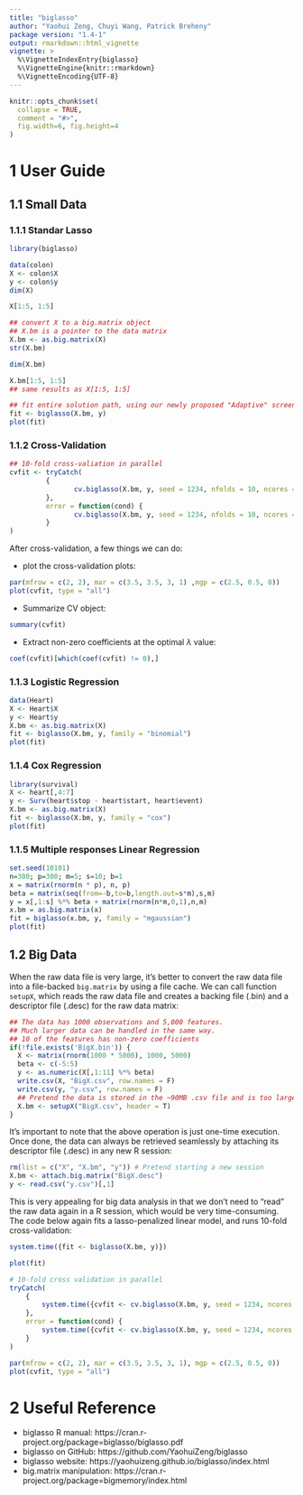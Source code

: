 ---
title: "biglasso"
author: "Yaohui Zeng, Chuyi Wang, Patrick Breheny"
package version: "1.4-1"
output: rmarkdown::html_vignette
vignette: >
  %\VignetteIndexEntry{biglasso}
  %\VignetteEngine{knitr::rmarkdown}
  %\VignetteEncoding{UTF-8}
---

```{r, include = FALSE}
knitr::opts_chunk$set(
  collapse = TRUE,
  comment = "#>",
  fig.width=6, fig.height=4
)
```

# 1 User Guide

## 1.1 Small Data

### 1.1.1 Standar Lasso

```{r}
library(biglasso)

data(colon)
X <- colon$X
y <- colon$y
dim(X)
```

```{r}
X[1:5, 1:5]
```

```{r}
## convert X to a big.matrix object
## X.bm is a pointer to the data matrix
X.bm <- as.big.matrix(X)
str(X.bm)
```


```{r}
dim(X.bm)
```

```{r}
X.bm[1:5, 1:5]
## same results as X[1:5, 1:5]
```



```{r}
## fit entire solution path, using our newly proposed "Adaptive" screening rule (default)
fit <- biglasso(X.bm, y)
plot(fit)
```

### 1.1.2 Cross-Validation 
```{r}
## 10-fold cross-valiation in parallel
cvfit <- tryCatch(
         {
                cv.biglasso(X.bm, y, seed = 1234, nfolds = 10, ncores = 4)
         },
         error = function(cond) {
                cv.biglasso(X.bm, y, seed = 1234, nfolds = 10, ncores = 2)
         }
)
```

After cross-validation, a few things we can do:

- plot the cross-validation plots:

```{r}
par(mfrow = c(2, 2), mar = c(3.5, 3.5, 3, 1) ,mgp = c(2.5, 0.5, 0))
plot(cvfit, type = "all")
```

- Summarize CV object:

```{r}
summary(cvfit)
```


- Extract non-zero coefficients at the optimal $\lambda$ value:

```{r}
coef(cvfit)[which(coef(cvfit) != 0),]
```

### 1.1.3 Logistic Regression

```{r}
data(Heart)
X <- Heart$X
y <- Heart$y
X.bm <- as.big.matrix(X)
fit <- biglasso(X.bm, y, family = "binomial")
plot(fit)
```

### 1.1.4 Cox Regression

```{r}
library(survival)
X <- heart[,4:7]
y <- Surv(heart$stop - heart$start, heart$event)
X.bm <- as.big.matrix(X)
fit <- biglasso(X.bm, y, family = "cox")
plot(fit)
```

### 1.1.5 Multiple responses Linear Regression

```{r}
set.seed(10101)
n=300; p=300; m=5; s=10; b=1
x = matrix(rnorm(n * p), n, p)
beta = matrix(seq(from=-b,to=b,length.out=s*m),s,m)
y = x[,1:s] %*% beta + matrix(rnorm(n*m,0,1),n,m)
x.bm = as.big.matrix(x)
fit = biglasso(x.bm, y, family = "mgaussian")
plot(fit)
```

## 1.2 Big Data

When the raw data file is very large, it's better to convert the raw data file
into a file-backed `big.matrix` by using a file cache. We can call function 
`setupX`, which reads the raw data file and creates a backing file (.bin)
and a descriptor file (.desc) for the raw data matrix:

```{r}
## The data has 1000 observations and 5,000 features.
## Much larger data can be handled in the same way.
## 10 of the features has non-zero coefficients
if(!file.exists('BigX.bin')) {
  X <- matrix(rnorm(1000 * 5000), 1000, 5000)
  beta <- c(-5:5)
  y <- as.numeric(X[,1:11] %*% beta)
  write.csv(X, "BigX.csv", row.names = F)
  write.csv(y, "y.csv", row.names = F)
  ## Pretend the data is stored in the ~90MB .csv file and is too large to fit into memory
  X.bm <- setupX("BigX.csv", header = T)
}

```

It's important to note that the above operation is just one-time execution. Once
done, the data can always be retrieved seamlessly by attaching its descriptor
file (.desc) in any new R session:

```{r, warning=F}
rm(list = c("X", "X.bm", "y")) # Pretend starting a new session
X.bm <- attach.big.matrix("BigX.desc")
y <- read.csv("y.csv")[,1]
```

This is very appealing for big data analysis in that we don't need to "read" the
raw data again in a R session, which would be very time-consuming. The code below
again fits a lasso-penalized linear model, and runs 10-fold cross-validation:

```{r}
system.time({fit <- biglasso(X.bm, y)})
```

```{r}
plot(fit)
```

```{r}
# 10-fold cross validation in parallel
tryCatch(
	{
		system.time({cvfit <- cv.biglasso(X.bm, y, seed = 1234, ncores = 4, nfolds = 10)})
	},
	error = function(cond) {
  	  	system.time({cvfit <- cv.biglasso(X.bm, y, seed = 1234, ncores = 2, nfolds = 10)})
	}
)
```

```{r}
par(mfrow = c(2, 2), mar = c(3.5, 3.5, 3, 1), mgp = c(2.5, 0.5, 0))
plot(cvfit, type = "all")
```

# 2 Useful Reference

* biglasso R manual: https://cran.r-project.org/package=biglasso/biglasso.pdf
* biglasso on GitHub: https://github.com/YaohuiZeng/biglasso
* biglasso website: https://yaohuizeng.github.io/biglasso/index.html
* big.matrix manipulation: https://cran.r-project.org/package=bigmemory/index.html
